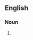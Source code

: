 ==English==

===Noun===
{{en-noun|head=[[double]]-[[knit]]|-}}

# {{alternative spelling of|double knit}}